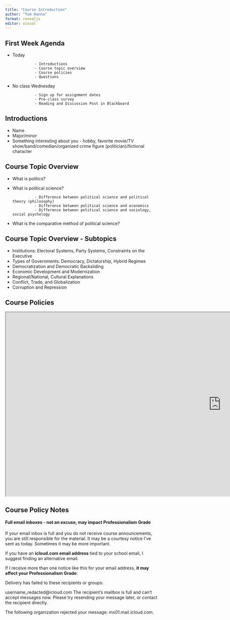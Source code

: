 ```yaml
---
title: "Course Introduction"
author: "Tom Hanna"
format: revealjs
editor: visual
---
```


## First Week Agenda

-   Today

                  - Introductions
                  - Course topic overview
                  - Course policies
                  - Questions

-   No class Wednesday

                  - Sign up for assignment dates
                  - Pre-class survey
                  - Reading and Discussion Post in Blackboard

## Introductions

-   Name
-   Major/minor
-   Something interesting about you - hobby, favorite movie/TV show/band/comedian/organized crime figure (politician)/fictional character

## Course Topic Overview

-   What is politics?

-   What is political science?

                  - Difference between political science and political theory (philosophy)
                  - Difference between political science and economics
                  - Difference between political science and sociology, social psychology

-   What is the comparative method of political science?

## Course Topic Overview - Subtopics

-   Institutions: Electoral Systems, Party Systems, Constraints on the Executive
-   Types of Governments: Democracy, Dictatorship, Hybrid Regimes
-   Democratization and Democratic Backsliding
-   Economic Development and Modernization
-   Regional/National, Cultural Explanations
-   Conflict, Trade, and Globalization
-   Corruption and Repression

## Course Policies

<iframe src="https://tom-hanna.org/teaching/pols3316-syllabus/" width="1400" height="600">

</iframe>

## Course Policy Notes {.smaller}

#### Full email inboxes - not an excuse, may impact Professionalism Grade

If your email inbox is full and you do not receive course announcements, you are still responsible for the material. It may be a courtesy notice I've sent as today. Sometimes it may be more important.

If you have an **icloud.com email address** tied to your school email, I suggest finding an alternative email.

If I receive more than one notice like this for your email address, **it may affect your Professionalism Grade**:

Delivery has failed to these recipients or groups:

username_redacted@icloud.com
The recipient's mailbox is full and can't accept messages now. Please try resending your message later, or contact the recipient directly.

The following organization rejected your message: mx01.mail.icloud.com.

